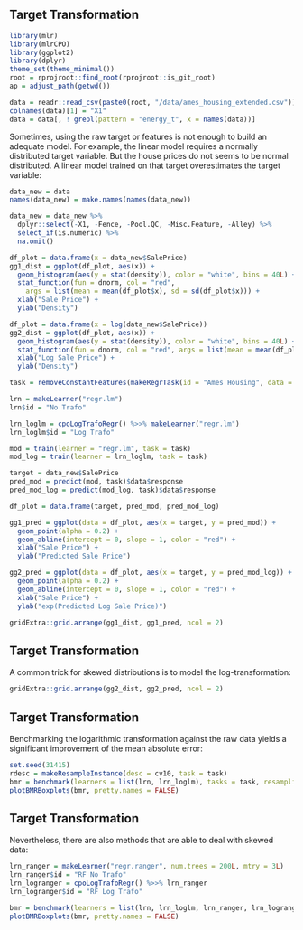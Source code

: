 ## Target Transformation

```r
library(mlr)
library(mlrCPO)
library(ggplot2)
library(dplyr)
theme_set(theme_minimal())
root = rprojroot::find_root(rprojroot::is_git_root)
ap = adjust_path(getwd())

data = readr::read_csv(paste0(root, "/data/ames_housing_extended.csv"))
colnames(data)[1] = "X1"
data = data[, ! grepl(pattern = "energy_t", x = names(data))]
```

Sometimes, using the raw target or features is not enough to build an adequate model.
For example, the linear model requires a normally distributed target variable.
But the house prices do not seems to be normal distributed.
A linear model trained on that target overestimates the target variable:

```r
data_new = data
names(data_new) = make.names(names(data_new))

data_new = data_new %>%
  dplyr::select(-X1, -Fence, -Pool.QC, -Misc.Feature, -Alley) %>%
  select_if(is.numeric) %>%
  na.omit()

df_plot = data.frame(x = data_new$SalePrice)
gg1_dist = ggplot(df_plot, aes(x)) +
  geom_histogram(aes(y = stat(density)), color = "white", bins = 40L) +
  stat_function(fun = dnorm, col = "red",
    args = list(mean = mean(df_plot$x), sd = sd(df_plot$x))) +
  xlab("Sale Price") +
  ylab("Density")

df_plot = data.frame(x = log(data_new$SalePrice))
gg2_dist = ggplot(df_plot, aes(x)) +
  geom_histogram(aes(y = stat(density)), color = "white", bins = 40L) +
  stat_function(fun = dnorm, col = "red", args = list(mean = mean(df_plot$x), sd = sd(df_plot$x))) +
  xlab("Log Sale Price") +
  ylab("Density")

task = removeConstantFeatures(makeRegrTask(id = "Ames Housing", data = data_new, target = "SalePrice"))

lrn = makeLearner("regr.lm")
lrn$id = "No Trafo"

lrn_loglm = cpoLogTrafoRegr() %>>% makeLearner("regr.lm")
lrn_loglm$id = "Log Trafo"

mod = train(learner = "regr.lm", task = task)
mod_log = train(learner = lrn_loglm, task = task)

target = data_new$SalePrice
pred_mod = predict(mod, task)$data$response
pred_mod_log = predict(mod_log, task)$data$response

df_plot = data.frame(target, pred_mod, pred_mod_log)

gg1_pred = ggplot(data = df_plot, aes(x = target, y = pred_mod)) +
  geom_point(alpha = 0.2) +
  geom_abline(intercept = 0, slope = 1, color = "red") +
  xlab("Sale Price") +
  ylab("Predicted Sale Price")

gg2_pred = ggplot(data = df_plot, aes(x = target, y = pred_mod_log)) +
  geom_point(alpha = 0.2) +
  geom_abline(intercept = 0, slope = 1, color = "red") +
  xlab("Sale Price") +
  ylab("exp(Predicted Log Sale Price)")

gridExtra::grid.arrange(gg1_dist, gg1_pred, ncol = 2)
```


## Target Transformation

A common trick for skewed distributions is to model the log-transformation:

```r
gridExtra::grid.arrange(gg2_dist, gg2_pred, ncol = 2)
```


## Target Transformation

Benchmarking the logarithmic transformation against the raw data yields a significant improvement of the mean absolute error:

```r
set.seed(31415)
rdesc = makeResampleInstance(desc = cv10, task = task)
bmr = benchmark(learners = list(lrn, lrn_loglm), tasks = task, resamplings = rdesc, measures = mae)
plotBMRBoxplots(bmr, pretty.names = FALSE)
```


## Target Transformation

Nevertheless, there are also methods that are able to deal with skewed data:

```r
lrn_ranger = makeLearner("regr.ranger", num.trees = 200L, mtry = 3L)
lrn_ranger$id = "RF No Trafo"
lrn_logranger = cpoLogTrafoRegr() %>>% lrn_ranger
lrn_logranger$id = "RF Log Trafo"

bmr = benchmark(learners = list(lrn, lrn_loglm, lrn_ranger, lrn_logranger), tasks = task, resamplings = rdesc, measures = mae)
plotBMRBoxplots(bmr, pretty.names = FALSE)
```

